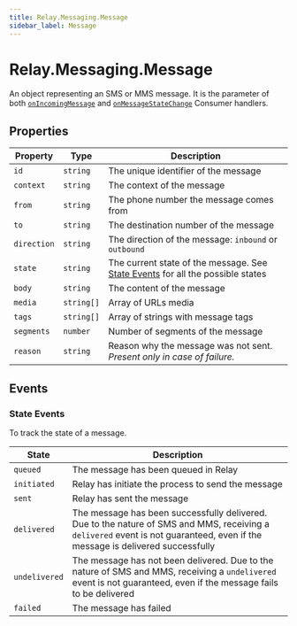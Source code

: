 ```yaml
---
title: Relay.Messaging.Message
sidebar_label: Message
---
```


[onincomingmessage]: /sdks/reference/realtime-sdk/v2/sdks/nodejs/consumer#onincomingmessage
[onmessagestatechange]: /sdks/reference/realtime-sdk/v2/sdks/nodejs/consumer#onmessagestatechange
[link]: #state-events

# Relay.Messaging.Message

An object representing an SMS or MMS message. It is the parameter of both [`onIncomingMessage`][onincomingmessage] and [`onMessageStateChange`][onmessagestatechange] Consumer handlers.

## Properties

| Property | Type | Description |
| -------- | ---- | ----------- |
| `id` | `string` | The unique identifier of the message |
| `context` | `string` | The context of the message |
| `from` | `string` | The phone number the message comes from |
| `to` | `string` | The destination number of the message |
| `direction` | `string` | The direction of the message: `inbound` or `outbound` |
| `state` | `string` | The current state of the message. See [State Events][link] for all the possible states |
| `body` | `string` | The content of the message |
| `media` | `string[]` | Array of URLs media |
| `tags` | `string[]` | Array of strings with message tags |
| `segments` | `number` | Number of segments of the message |
| `reason` | `string` | Reason why the message was not sent. _Present only in case of failure._ |

## Events

### State Events

To track the state of a message.

| State | Description |
| ----- | ----------- |
| `queued` | The message has been queued in Relay |
| `initiated` | Relay has initiate the process to send the message |
| `sent` | Relay has sent the message |
| `delivered` | The message has been successfully delivered. Due to the nature of SMS and MMS, receiving a `delivered` event is not guaranteed, even if the message is delivered successfully |
| `undelivered` | The message has not been delivered. Due to the nature of SMS and MMS, receiving a `undelivered` event is not guaranteed, even if the message fails to be delivered |
| `failed` | The message has failed |